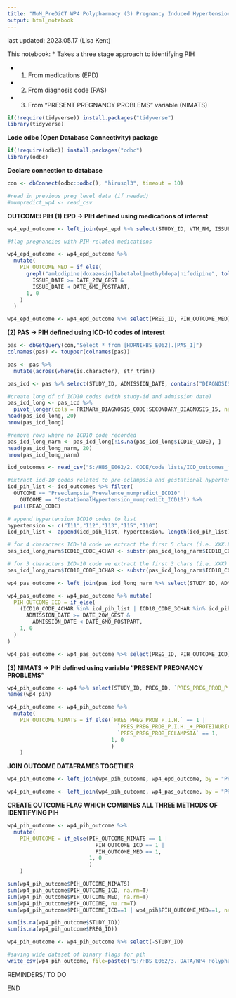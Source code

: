 ---
title: "MuM_PreDiCT WP4 Polypharmacy (3) Pregnancy Induced Hypertension - Outcome Identification"
output: html_notebook
---

last updated: 2023.05.17 (Lisa Kent)

This notebook:
* Takes a three stage approach to identifying PIH

* 1. From medications (EPD)
* 2. From diagnosis code (PAS)
* 3. From "PRESENT PREGNANCY PROBLEMS" variable (NIMATS)

```{r}
if(!require(tidyverse)) install.packages("tidyverse")
library(tidyverse)
```

__Lode odbc (Open Database Connectivity) package__
```{r}
if(!require(odbc)) install.packages("odbc")
library(odbc)
```

__Declare connection to database__
```{r}
con <- dbConnect(odbc::odbc(), "hirusql3", timeout = 10)
```

```{r}
#read in previous preg level data (if needed)
#mumpredict_wp4 <- read_csv
```




__OUTCOME: PIH__
__(1) EPD -> PIH defined using medications of interest__
```{r}
wp4_epd_outcome <- left_join(wp4_epd %>% select(STUDY_ID, VTM_NM, ISSUE_DATE), wp4_dates %>% select(STUDY_ID, PREG_ID, DATE_20W_GEST, DATE_6MO_POSTPART), by = "STUDY_ID", relationship = "many-to-many")
```


```{r}
#flag pregnancies with PIH-related medications

wp4_epd_outcome <- wp4_epd_outcome %>%
  mutate(
    PIH_OUTCOME_MED = if_else(
      grepl("amlodipine|doxazosin|labetalol|methyldopa|nifedipine", tolower(VTM_NM)) & 
        ISSUE_DATE >= DATE_20W_GEST & 
        ISSUE_DATE < DATE_6MO_POSTPART, 
      1, 0
    )
  )
```


```{r}
wp4_epd_outcome <- wp4_epd_outcome %>% select(PREG_ID, PIH_OUTCOME_MED) %>% distinct() %>% group_by(PREG_ID) %>% slice_max(PIH_OUTCOME_MED)
```


__(2) PAS -> PIH defined using ICD-10 codes of interest__
```{r}
pas <- dbGetQuery(con,"Select * from [HDRNIHBS_E062].[PAS_1]")
colnames(pas) <- toupper(colnames(pas))
```

```{r}
pas <- pas %>% 
  mutate(across(where(is.character), str_trim))
```


```{r}
pas_icd <- pas %>% select(STUDY_ID, ADMISSION_DATE, contains("DIAGNOSIS"))
```

```{r}
#create long df of ICD10 codes (with study-id and admission date)
pas_icd_long <- pas_icd %>%
  pivot_longer(cols = PRIMARY_DIAGNOSIS_CODE:SECONDARY_DIAGNOSIS_15, names_to = "VAR", values_to = "ICD10_CODE")
head(pas_icd_long, 20)
nrow(pas_icd_long)
```

```{r}
#remove rows where no ICD10 code recorded
pas_icd_long_narm <- pas_icd_long[!is.na(pas_icd_long$ICD10_CODE), ]
head(pas_icd_long_narm, 20)
nrow(pas_icd_long_narm)
```



```{r}
icd_outcomes <- read_csv("S:/HBS_E062/2. CODE/code lists/ICD_outcomes_full_2023.06.28.csv")
```

```{r}
#extract icd-10 codes related to pre-eclampsia and gestational hypertension
icd_pih_list <- icd_outcomes %>% filter(
  OUTCOME == "Preeclampsia_Prevalence_mumpredict_ICD10" |
    OUTCOME == "GestationalHypertension_mumpredict_ICD10") %>% 
  pull(READ_CODE)
```

```{r}
# append hypertension ICD10 codes to list
hypertension <- c("I11","I12","I13","I15","I10")
icd_pih_list <- append(icd_pih_list, hypertension, length(icd_pih_list))
```



```{r}
# for 4 characters ICD-10 code we extract the first 5 chars (i.e. XXX.X)
pas_icd_long_narm$ICD10_CODE_4CHAR <- substr(pas_icd_long_narm$ICD10_CODE, 1, 5)

# for 3 characters ICD-10 code we extract the first 3 chars (i.e. XXX)
pas_icd_long_narm$ICD10_CODE_3CHAR <- substr(pas_icd_long_narm$ICD10_CODE, 1, 3)
```

```{r}
wp4_pas_outcome <- left_join(pas_icd_long_narm %>% select(STUDY_ID, ADMISSION_DATE, ICD10_CODE_4CHAR, ICD10_CODE_3CHAR), wp4_dates %>% select(STUDY_ID, PREG_ID, DATE_20W_GEST, DATE_6MO_POSTPART), by = "STUDY_ID", relationship = "many-to-many")
```


```{r}
wp4_pas_outcome <- wp4_pas_outcome %>% mutate(
  PIH_OUTCOME_ICD = if_else(
    (ICD10_CODE_4CHAR %in% icd_pih_list | ICD10_CODE_3CHAR %in% icd_pih_list) &
      ADMISSION_DATE >= DATE_20W_GEST & 
        ADMISSION_DATE < DATE_6MO_POSTPART,
    1, 0
  )
)

```

```{r}
wp4_pas_outcome <- wp4_pas_outcome %>% select(PREG_ID, PIH_OUTCOME_ICD) %>% distinct() %>% group_by(PREG_ID) %>% slice_max(PIH_OUTCOME_ICD)
```



__(3) NIMATS -> PIH defined using variable "PRESENT PREGNANCY PROBLEMS"__
```{r}
wp4_pih_outcome <- wp4 %>% select(STUDY_ID, PREG_ID, `PRES_PREG_PROB_P.I.H.`, `PRES_PREG_PROB_P.I.H._+_PROTEINURIA`, PRES_PREG_PROB_ECLAMPSIA)
names(wp4_pih)
```

```{r}
wp4_pih_outcome <- wp4_pih_outcome %>%
  mutate(
    PIH_OUTCOME_NIMATS = if_else(`PRES_PREG_PROB_P.I.H.` == 1 |
                                   `PRES_PREG_PROB_P.I.H._+_PROTEINURIA` == 1 |
                                   `PRES_PREG_PROB_ECLAMPSIA` == 1,
                                 1, 0
                                 )
    )
```


__JOIN OUTCOME DATAFRAMES TOGETHER__
```{r}
wp4_pih_outcome <- left_join(wp4_pih_outcome, wp4_epd_outcome, by = "PREG_ID")
```

```{r}
wp4_pih_outcome <- left_join(wp4_pih_outcome, wp4_pas_outcome, by = "PREG_ID")
```


__CREATE OUTCOME FLAG WHICH COMBINES ALL THREE METHODS OF IDENTIFYING PIH__
```{r}
wp4_pih_outcome <- wp4_pih_outcome %>%
  mutate(
    PIH_OUTCOME = if_else(PIH_OUTCOME_NIMATS == 1 |
                            PIH_OUTCOME_ICD == 1 |
                            PIH_OUTCOME_MED == 1,
                          1, 0
                          )
    )
```

```{r}
sum(wp4_pih_outcome$PIH_OUTCOME_NIMATS)
sum(wp4_pih_outcome$PIH_OUTCOME_ICD, na.rm=T)
sum(wp4_pih_outcome$PIH_OUTCOME_MED, na.rm=T)
sum(wp4_pih_outcome$PIH_OUTCOME, na.rm=T)
sum(wp4_pih_outcome$PIH_OUTCOME_ICD==1 | wp4_pih$PIH_OUTCOME_MED==1, na.rm=T)
```

```{r}
sum(is.na(wp4_pih_outcome$STUDY_ID))
sum(is.na(wp4_pih_outcome$PREG_ID))
```

```{r}
wp4_pih_outcome <- wp4_pih_outcome %>% select(-STUDY_ID)
```

```{r}
#saving wide dataset of binary flags for pih
write_csv(wp4_pih_outcome, file=paste0("S:/HBS_E062/3. DATA/WP4 Polypharmacy/wp4_pih_outcome_", format(lubridate::now(), "%Y.%m.%d_%H.%M"),".csv"))
```

############################################################################
#######                         REMINDERS/ TO DO                     #######
############################################################################

############################################################################



######################################
#######           END          #######
######################################